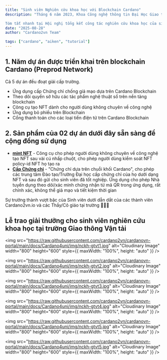 ```yaml
---
title: "Sinh viên Nghiên cứu khoa học với Blockchain Cardano"
description: "Tháng 6 năm 2023, Khoa Công nghệ thông tin Đại Học Giao thông Vận tải tổ chức công tác đánh giá nghiên cứu khoa học của sinh viên năm 2022-2023. Cardano2vn hướng dẫn 5 đề tài hướng Blockchain Cardano đều đạt giải cao.

Tóm tắt nhanh tại Hội nghị tổng kết công tác nghiên cứu khoa học của sinh viên năm 2022-2023 tại ĐH GTVT"
date: "2025-08-28"
author: "Cardano2vn Team"

tags: ["cardano", "aiken", "tutorial"]
---
```


## 1. Năm dự án được triển khai trên blockchain Cardano (Preprod Network)

Cả 5 dự án đều đoạt giải cấp trường.

- Ứng dụng cấp Chứng chỉ chống giả mạo dựa trên Cardano Blockchain
- Theo dõi quyền sở hữu các tác phẩm nghệ thuật số trên nền tảng blockchain
- Công cụ tạo NFT dành cho người dùng không chuyên về công nghệ
- Ứng dụng bỏ phiếu trên Blockchain
- Cổng thanh toán cho các loại tiền điện tử trên Cardano Blockchain

## 2. Sản phẩm của 02 dự án dưới đây sẵn sàng để cộng đồng sử dụng

- **[mint NFT](http://nft.Easterntownhall.com:8088/)** - Công cụ cho phép người dùng không chuyên về công nghệ tạo NFT sau vài cú nhấp chuột, cho phép người dùng kiểm soát NFT policy-id NFT họ tạo ra
- **[Cấp Chứng chỉ](https://utcert.vercel.app/)** - "Chứng chỉ dựa trên chuỗi khối Cardano", cho phép các trung tâm Đào tạo/Trường Đại học cấp chứng chỉ của họ dưới dạng NFT và sau đó gửi cho sinh viên đã tốt nghiệp. Ứng dụng cho phép Nhà tuyển dụng theo dõi/xác minh chứng nhận từ mã QR trong ứng dụng, rất chính xác, không thể giả mạo và tiết kiệm thời gian

Sự trưởng thành vượt bậc của Sinh viên dưới dẫn dắt của các thành viên Cardano2vn.io và các Thầy/Cô giáo tại trường 🙏🙏🙏

## Lễ trao giải thưởng cho sinh viên nghiên cứu khoa học tại trường Giao thông Vận tải

<img
  src="https://raw.githubusercontent.com/cardano2vn/cardanovn-portal/main/docs/Cardano4uni/img/nckh-gtvt1.jpg"
  alt="Cloudinary Image"
  width="800"
  height="600"
  style={{ maxWidth: "100%", height: "auto" }}
/>

<img
  src="https://raw.githubusercontent.com/cardano2vn/cardanovn-portal/main/docs/Cardano4uni/img/nckh-gtvt2.jpg"
  alt="Cloudinary Image"
  width="800"
  height="600"
  style={{ maxWidth: "100%", height: "auto" }}
/>

<img
  src="https://raw.githubusercontent.com/cardano2vn/cardanovn-portal/main/docs/Cardano4uni/img/nckh-gtvt3.jpg"
  alt="Cloudinary Image"
  width="800"
  height="600"
  style={{ maxWidth: "100%", height: "auto" }}
/>

<img
  src="https://raw.githubusercontent.com/cardano2vn/cardanovn-portal/main/docs/Cardano4uni/img/nckh-gtvt4.jpg"
  alt="Cloudinary Image"
  width="800"
  height="600"
  style={{ maxWidth: "100%", height: "auto" }}
/>

<img
  src="https://raw.githubusercontent.com/cardano2vn/cardanovn-portal/main/docs/Cardano4uni/img/nckh-gtvt5.jpg"
  alt="Cloudinary Image"
  width="800"
  height="600"
  style={{ maxWidth: "100%", height: "auto" }}
/>

<img
  src="https://raw.githubusercontent.com/cardano2vn/cardanovn-portal/main/docs/Cardano4uni/img/nckh-gtvt5.jpg"
  alt="Cloudinary Image"
  width="800"
  height="600"
  style={{ maxWidth: "100%", height: "auto" }}
/>
